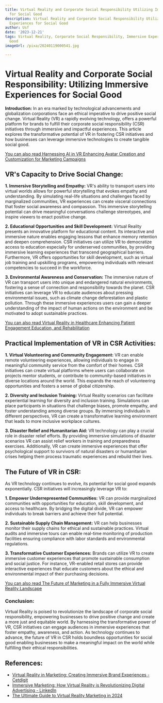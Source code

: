 ```yaml
---
title: Virtual Reality and Corporate Social Responsibility Utilizing Immersive Experiences
  for Social Good
description: Virtual Reality and Corporate Social Responsibility Utilizing Immersive
  Experiences for Social Good
author: Usf
date: '2023-12-21'
tags: Virtual Reality, Corporate Social Responsibility, Immersive Experiences, Social
  Good
imageUrl: /pixa/20240119000541.jpg

---
```

# Virtual Reality and Corporate Social Responsibility:  Utilizing Immersive Experiences for  Social Good

**Introduction:**
In an  era marked  by technological advancements and  globalization corporations face an ethical imperative to  drive positive social change. Virtual Reality (VR) a rapidly evolving technology, offers a powerful platform for brands to fulfill  their corporate social responsibility (CSR) initiatives  through immersive  and impactful experiences. This article explores the transformative potential of  VR in fostering CSR initiatives and how businesses can leverage  immersive technologies to create tangible social good.

[You  can also read Harnessing AI in  VR Enhancing Avatar Creation and Customization for Marketing Campaigns](Harnessing%20AI%20in%20VR%20Enhancing%20Avatar%20Creation%20and%20Customization%20for%20Marketing%20Campaigns)


## VR's Capacity to Drive Social Change:
**1. Immersive Storytelling and Empathy:** VR's ability  to transport users  into virtual worlds allows for  powerful storytelling  that evokes  empathy and understanding. By simulating real-life situations and challenges faced  by marginalized communities, VR experiences can create visceral connections that foster social awareness  and compassion. This immersive storytelling potential can drive meaningful conversations challenge stereotypes, and inspire viewers to enact positive  change.

**2. Educational Opportunities and Skill Development:** Virtual Reality presents  an innovative platform for  educational content. Its interactive and immersive nature enables engaging lessons that enhance memory retention and deepen  comprehension. CSR initiatives can utilize VR to democratize access to education especially for underserved communities, by providing immersive  learning experiences that transcend geographical barriers. Furthermore, VR offers opportunities for skill development, such as virtual job training and upskilling  programs, empowering  individuals with relevant competencies to succeed in the workforce.

**3. Environmental Awareness and Conservation:** The immersive nature of VR can transport users into unique and endangered natural environments, fostering a sense of connection and responsibility towards the planet. CSR initiatives can leverage VR to educate audiences about pressing environmental  issues, such as climate  change deforestation and plastic pollution. Through these immersive experiences users can gain a deeper understanding of the impact of human actions on the environment and be motivated  to  adopt sustainable practices.

[You can  also read Virtual Reality in Healthcare Enhancing Patient Engagement Education, and Rehabilitation](Virtual%20Reality%20in%20Healthcare%20Enhancing%20Patient%20Engagement%2C%20Education%2C%20and%20Rehabilitation)


## Practical Implementation of VR in CSR Activities:
**1. Virtual Volunteering and Community Engagement:** VR can enable remote  volunteering experiences, allowing  individuals to engage in meaningful community service from the comfort of their homes. CSR  initiatives can create  virtual platforms where users can collaborate on projects mentor students, or contribute to community-based initiatives in diverse locations  around the world. This expands the reach of volunteering opportunities and fosters a sense of global citizenship.

**2. Diversity and Inclusion Training:** Virtual Reality scenarios can facilitate experiential learning for diversity and inclusion  training. Simulations can place participants in situations that challenge biases, promote empathy, and foster understanding among diverse groups. By immersing individuals in different perspectives, VR can create a transformative learning environment that leads to more inclusive workplace cultures.

**3. Disaster Relief  and Humanitarian Aid:** VR  technology can play a crucial role in disaster relief efforts. By providing immersive simulations of disaster scenarios VR can assist relief workers in training  and preparedness exercises. Additionally, VR can create immersive experiences that offer  psychological support to  survivors of natural disasters or humanitarian crises helping them process traumatic experiences and rebuild their lives.

## The Future of VR in CSR:
As  VR technology continues to evolve, its potential for social  good expands  exponentially. CSR initiatives will increasingly leverage VR to:

**1. Empower Underrepresented Communities:** VR  can provide  marginalized communities with opportunities for education, skill development, and access  to healthcare. By bridging the digital divide, VR  can empower individuals to break barriers and achieve  their  full potential.

**2.  Sustainable  Supply Chain Management:** VR  can help businesses monitor  their supply chains for ethical  and  sustainable practices. Virtual audits and immersive tours can enable real-time monitoring of production facilities ensuring compliance  with  labor standards and environmental regulations.

**3. Transformative Customer Experiences:** Brands can utilize VR to create immersive customer  experiences that promote  sustainable consumption and social justice.  For  instance, VR-enabled retail  stores can provide interactive experiences that  educate customers about the ethical  and environmental impact of their purchasing decisions.

[You can also  read The Future of Marketing in a Fully Immersive Virtual Reality Landscape](The%20Future%20of%20Marketing%20in%20a%20Fully%20Immersive%20Virtual%20Reality%20Landscape)


### Conclusion:
Virtual  Reality  is poised to  revolutionize the landscape of corporate social responsibility, empowering businesses to drive positive change and  create a more just and equitable world. By harnessing the  transformative power of VR, CSR initiatives can engage audiences in immersive  experiences that foster empathy, awareness, and action. As technology continues to advance, the future of VR in CSR holds boundless opportunities for social good enabling businesses to make a meaningful impact on the world while fulfilling their ethical responsibilities.

## References:
- [Virtual Reality in Marketing: Creating Immersive Brand Experiences - Cetdigit](https://www.cetdigit.com/blog/virtual-reality-in-marketing-creating-immersive-brand-experiences)
- [Immersive Marketing: How Virtual Reality is Revolutionizing Digital Advertising - LinkedIn](https://www.linkedin.com/pulse/immersive-marketing-how-virtual-reality-digital-arunachalam)
- [The Ultimate Guide to Virtual Reality Marketing in 2024](https://influencermarketinghub.com/virtual-reality-marketing/)
